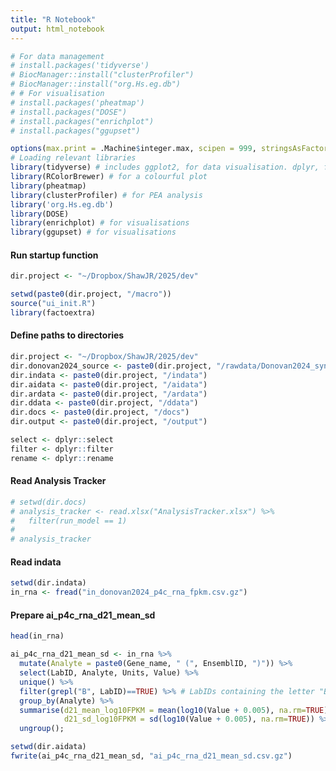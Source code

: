 ```yaml
---
title: "R Notebook"
output: html_notebook
---
```


```r
# For data management
# install.packages('tidyverse')
# BiocManager::install("clusterProfiler")
# BiocManager::install("org.Hs.eg.db")
# # For visualisation
# install.packages('pheatmap')
# install.packages("DOSE")
# install.packages("enrichplot")
# install.packages("ggupset")

options(max.print = .Machine$integer.max, scipen = 999, stringsAsFactors = F, dplyr.summarise.inform = F) # avoid truncated output in R console and scientific notation
# Loading relevant libraries 
library(tidyverse) # includes ggplot2, for data visualisation. dplyr, for data manipulation.
library(RColorBrewer) # for a colourful plot
library(pheatmap)
library(clusterProfiler) # for PEA analysis
library('org.Hs.eg.db')
library(DOSE)
library(enrichplot) # for visualisations
library(ggupset) # for visualisations
```

#### Run startup function
```r
dir.project <- "~/Dropbox/ShawJR/2025/dev"

setwd(paste0(dir.project, "/macro"))
source("ui_init.R")
library(factoextra)
```

#### Define paths to directories
```r
dir.project <- "~/Dropbox/ShawJR/2025/dev"
dir.donovan2024_source <- paste0(dir.project, "/rawdata/Donovan2024_syn31481952.5")
dir.indata <- paste0(dir.project, "/indata")
dir.aidata <- paste0(dir.project, "/aidata")
dir.ardata <- paste0(dir.project, "/ardata")
dir.ddata <- paste0(dir.project, "/ddata")
dir.docs <- paste0(dir.project, "/docs")
dir.output <- paste0(dir.project, "/output")

select <- dplyr::select
filter <- dplyr::filter
rename <- dplyr::rename
```

#### Read Analysis Tracker
```r
# setwd(dir.docs)
# analysis_tracker <- read.xlsx("AnalysisTracker.xlsx") %>%
#   filter(run_model == 1)
# 
# analysis_tracker
```

#### Read indata
```r
setwd(dir.indata)
in_rna <- fread("in_donovan2024_p4c_rna_fpkm.csv.gz")
```

#### Prepare ai_p4c_rna_d21_mean_sd
```r
head(in_rna)

ai_p4c_rna_d21_mean_sd <- in_rna %>%
  mutate(Analyte = paste0(Gene_name, " (", EnsemblID, ")")) %>%
  select(LabID, Analyte, Units, Value) %>%
  unique() %>%
  filter(grepl("B", LabID)==TRUE) %>% # LabIDs containing the letter "B" are P4C Controls (D21)
  group_by(Analyte) %>%
  summarise(d21_mean_log10FPKM = mean(log10(Value + 0.005), na.rm=TRUE),
            d21_sd_log10FPKM = sd(log10(Value + 0.005), na.rm=TRUE)) %>%
  ungroup();

setwd(dir.aidata)
fwrite(ai_p4c_rna_d21_mean_sd, "ai_p4c_rna_d21_mean_sd.csv.gz")
```
